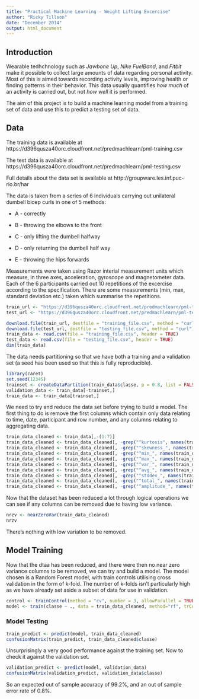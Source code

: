 ```yaml
---
title: "Practical Machine Learning - Weight Lifting Excercise"
author: "Ricky Tillson"
date: "December 2014"
output: html_document
---
```


## Introduction

Wearable tedhchnology such as *Jawbone Up*, *Nike FuelBand*, and *Fitbit* make it possible to collect large amounts of data regarding personal activity. Most of this is aimed towards recording activity levels, improving health or finding patterns in their behavior. This data usually quantifies *how much* of an activity is carried out, but not *how well* it is performed.

The aim of this project is to build a machine learning model from a training set of data and use this to predict a testing set of data.


## Data

The training data is available at https://d396qusza40orc.cloudfront.net/predmachlearn/pml-training.csv

The test data is available at https://d396qusza40orc.cloudfront.net/predmachlearn/pml-testing.csv

Full details about the data set is available at http://groupware.les.inf.puc-rio.br/har

The data is taken from a series of 6 individuals carrying out unilateral dumbell bicep curls in one of 5 methods:

- A - correctly

- B - throwing the elbows to the front

- C - only lifting the dumbell halfway

- D - only returning the dumbell half way

- E - throwing the hips forwards

Measurements were taken using Razor interial measurement units which measure, in three axes, acceleration, gyroscope and magnetometer data. Each of the 6 participants carried out 10 repetitions of the excercise according to the specification. There are some measurements (min, max, standard deviation etc.) taken which summarise the repetitions.

``` r

train_url <- "https://d396qusza40orc.cloudfront.net/predmachlearn/pml-training.csv"
test_url <- "https://d396qusza40orc.cloudfront.net/predmachlearn/pml-testing.csv"

download.file(train_url, destfile = "training_file.csv", method = "curl")
download.file(test_url, destfile = "testing_file.csv", method = "curl")
train_data <- read.csv(file = "training_file.csv", header = TRUE)
test_data <- read.csv(file = "testing_file.csv", header = TRUE)
dim(train_data)
```

The data needs partitioning so that we have both a training and a validation set (a seed has been used so that this is fully reproducible).

``` r
library(caret)
set.seed(12345)
trainset <- createDataPartition(train_data$classe, p = 0.8, list = FALSE)
validation_data <- train_data[-trainset,]
train_data <- train_data[trainset,]
```

We need to try and reduce the data set before trying to build a model. The first thing to do is remove the first columns which contain only data relating to time, date, participant and row number, and any columns relating to aggregating data.

``` r
train_data_cleaned <- train_data[,-(1:7)]
train_data_cleaned <- train_data_cleaned[, -grep("^kurtosis", names(train_data_cleaned))]
train_data_cleaned <- train_data_cleaned[, -grep("^skewness_", names(train_data_cleaned))]
train_data_cleaned <- train_data_cleaned[, -grep("^min_", names(train_data_cleaned))]
train_data_cleaned <- train_data_cleaned[, -grep("^max_", names(train_data_cleaned))]
train_data_cleaned <- train_data_cleaned[, -grep("^var_", names(train_data_cleaned))]
train_data_cleaned <- train_data_cleaned[, -grep("^avg_", names(train_data_cleaned))]
train_data_cleaned <- train_data_cleaned[, -grep("^stddev_", names(train_data_cleaned))]
train_data_cleaned <- train_data_cleaned[, -grep("^total_", names(train_data_cleaned))]
train_data_cleaned <- train_data_cleaned[, -grep("^amplitude_", names(train_data_cleaned))]
```

Now that the dataset has been reduced a lot through logical operations we can see if any columns can be removed due to having low variance.

``` r
nrzv <- nearZeroVar(train_data_cleaned)
nrzv
```
There's nothing with low variation to be removed.

## Model Training

Now that the dtaa has been reduced, and there were then no near zero variance columns to be removed, we can try and build a model. The model chosen is a Random Forest model, with train controls utilising cross validation in the form of k-fold. The number of k-folds isn't particularly high as we have already set aside a subset of data for use in validation.

``` r
control <- trainControl(method = "cv", number = 3, allowParallel = TRUE)
model <- train(classe ~ ., data = train_data_cleaned, method="rf", trControl = control)
```


### Model Testing

``` r
train_predict <- predict(model, train_data_cleaned)
confusionMatrix(train_predict, train_data_cleaned$classe)
```

Unsurprisingly a very good performance against the training set. Now to check it against the validation set.

``` r
validation_predict <- predict(model, validation_data)
confusionMatrix(validation_predict, validation_data$classe)
```

So an expected out of sample accuracy of 99.2%, and an out of sample error rate of 0.8%.


